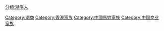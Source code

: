 [[Category:潮商|Category:潮商]]
[[Category:香港家族|Category:香港家族]]
[[Category:中國馬姓家族|Category:中國馬姓家族]]
[[Category:中国商业家族|Category:中国商业家族]]
[[分類:潮陽人|分類:潮陽人]]